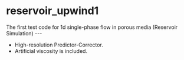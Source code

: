 =reservoir_upwind1=

The first test code for 1d single-phase flow in porous media (Reservoir Simulation)
---
* High-resolution Predictor-Corrector.
* Artificial viscosity is included.
